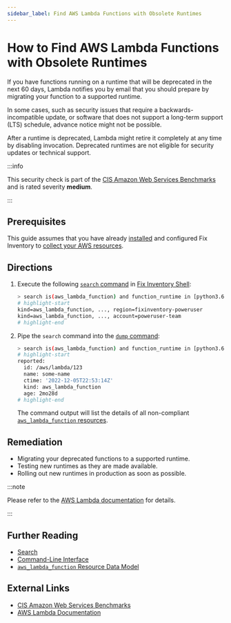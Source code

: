 ```yaml
---
sidebar_label: Find AWS Lambda Functions with Obsolete Runtimes
---
```


# How to Find AWS Lambda Functions with Obsolete Runtimes

If you have functions running on a runtime that will be deprecated in the next 60 days, Lambda notifies you by email that you should prepare by migrating your function to a supported runtime.

In some cases, such as security issues that require a backwards-incompatible update, or software that does not support a long-term support (LTS) schedule, advance notice might not be possible.

After a runtime is deprecated, Lambda might retire it completely at any time by disabling invocation. Deprecated runtimes are not eligible for security updates or technical support.

:::info

This security check is part of the [CIS Amazon Web Services Benchmarks](https://cisecurity.org/benchmark/amazon_web_services) and is rated severity **medium**.

:::

## Prerequisites

This guide assumes that you have already [installed](../../../getting-started/install/index.mdx) and configured Fix Inventory to [collect your AWS resources](../../../how-to-guides/data-sources/collect-aws-resource-data.mdx).

## Directions

1. Execute the following [`search` command](../../../reference/cli/search.mdx) in [Fix Inventory Shell](../../../reference/components/shell.mdx):

   ```bash
   > search is(aws_lambda_function) and function_runtime in [python3.6, python2.7, dotnetcore2.1, ruby2.5, nodejs10.x, nodejs8.10, nodejs4.3, nodejs6.10, dotnetcore1.0, dotnetcore2.0, nodejs4.3-edge, nodejs]
   # highlight-start
   ​kind=aws_lambda_function, ..., region=fixinventory-poweruser
   ​kind=aws_lambda_function, ..., account=poweruser-team
   # highlight-end
   ```

2. Pipe the `search` command into the [`dump` command](../../../reference/cli/dump.mdx):

   ```bash
   > search is(aws_lambda_function) and function_runtime in [python3.6, python2.7, dotnetcore2.1, ruby2.5, nodejs10.x, nodejs8.10, nodejs4.3, nodejs6.10, dotnetcore1.0, dotnetcore2.0, nodejs4.3-edge, nodejs] | dump
   # highlight-start
   ​reported:
   ​  id: /aws/lambda/123
   ​  name: some-name
   ​  ctime: '2022-12-05T22:53:14Z'
   ​  kind: aws_lambda_function
   ​  age: 2mo28d
   # highlight-end
   ```

   The command output will list the details of all non-compliant [`aws_lambda_function` resources](../../../reference/unified-data-model/aws.mdx#aws_lambda_function).

## Remediation

- Migrating your deprecated functions to a supported runtime.
- Testing new runtimes as they are made available.
- Rolling out new runtimes in production as soon as possible.

:::note

Please refer to the [AWS Lambda documentation](https://docs.aws.amazon.com/lambda/latest/dg/runtime-support-policy.html) for details.

:::

## Further Reading

- [Search](../../../reference/search/index.mdx)
- [Command-Line Interface](../../../reference/cli/index.mdx)
- [`aws_lambda_function` Resource Data Model](../../../reference/unified-data-model/aws.mdx#aws_lambda_function)

## External Links

- [CIS Amazon Web Services Benchmarks](https://cisecurity.org/benchmark/amazon_web_services)
- [AWS Lambda Documentation](https://docs.aws.amazon.com/lambda/latest/dg/runtime-support-policy.html)
